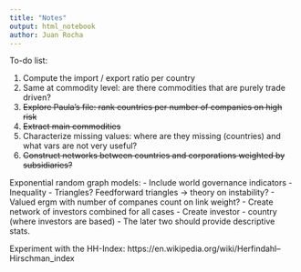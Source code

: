 ```yaml
---
title: "Notes"
output: html_notebook
author: Juan Rocha
---
```


To-do list:

1. Compute the import / export ratio per country
2. Same at commodity level: are there commodities that are purely trade driven?
3. ~~Explore Paula's file: rank countries per number of companies on high risk~~
4. ~~Extract main commodities~~
5. Characterize missing values: where are they missing (countries) and what vars are not very useful?
6. ~~Construct networks between countries and corporations weighted by subsidiaries?~~

Exponential random graph models:
- Include world governance indicators
- Inequality
- Triangles? Feedforward triangles -> theory on instability?
- Valued ergm with number of companes count on link weight?
- Create network of investors combined for all cases
- Create investor - country (where investors are based)
- The later two should provide descriptive stats.

Experiment with the HH-Index: https://en.wikipedia.org/wiki/Herfindahl–Hirschman_index